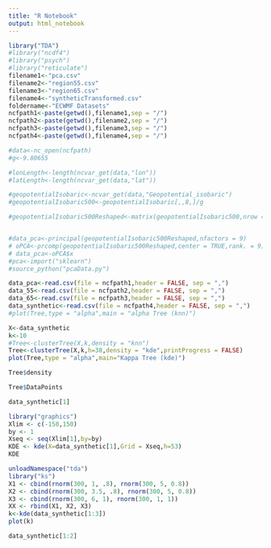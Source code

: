 ```yaml
---
title: "R Notebook"
output: html_notebook
---
```



```r
library("TDA")
#library("ncdf4")
#library("psych")
#library("reticulate")
filename1<-"pca.csv"
filename2<-"region55.csv"
filename3<-"region65.csv"
filename4<-"syntheticTransformed.csv"
foldername<-"ECWMF Datasets"
ncfpath1<-paste(getwd(),filename1,sep = "/")
ncfpath2<-paste(getwd(),filename2,sep = "/")
ncfpath3<-paste(getwd(),filename3,sep = "/")
ncfpath4<-paste(getwd(),filename4,sep = "/")

#data<-nc_open(ncfpath)
#g<-9.80655

#lonLength<-length(ncvar_get(data,"lon"))
#latLength<-length(ncvar_get(data,"lat"))

#geopotentialIsobaric<-ncvar_get(data,"Geopotential_isobaric")
#geopotentialIsobaric500<-geopotentialIsobaric[,,8,]/g

#geopotentialIsobaric500Reshaped<-matrix(geopotentialIsobaric500,nrow = 51,ncol = lonLength*latLength)


#data_pca<-principal(geopotentialIsobaric500Reshaped,nfactors = 9)
# oPCA<-prcomp(geopotentialIsobaric500Reshaped,center = TRUE,rank. = 9)
# data_pca<-oPCA$x
#pca<-import("sklearn")
#source_python("pcaData.py")

data_pca<-read.csv(file = ncfpath1,header = FALSE, sep = ",")
data_55<-read.csv(file = ncfpath2,header = FALSE, sep = ",")
data_65<-read.csv(file = ncfpath3,header = FALSE, sep = ",")
data_synthetic<-read.csv(file = ncfpath4,header = FALSE, sep = ",")
#plot(Tree,type = "alpha",main = "alpha Tree (knn)")
```
```r
X<-data_synthetic
k<-10
#Tree<-clusterTree(X,k,density = "knn")
Tree<-clusterTree(X,k,h=38,density = "kde",printProgress = FALSE)
plot(Tree,type = "alpha",main="Kappa Tree (kde)")
```

```r
Tree$density
```
```r
Tree$DataPoints
```
```r
data_synthetic[1]
```

```r
library("graphics")
Xlim <- c(-150,150)
by <- 1
Xseq <- seq(Xlim[1],by=by)
KDE <- kde(X=data_synthetic[1],Grid = Xseq,h=53)
KDE
```



```r
unloadNamespace("tda")
library("ks")
X1 <- cbind(rnorm(300, 1, .8), rnorm(300, 5, 0.8))
X2 <- cbind(rnorm(300, 3.5, .8), rnorm(300, 5, 0.8))
X3 <- cbind(rnorm(300, 6, 1), rnorm(300, 1, 1))
XX <- rbind(X1, X2, X3)
k<-kde(data_synthetic[1:3])
plot(k)
```


```r
data_synthetic[1:2]
```

